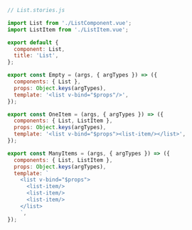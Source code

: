 ```js
// List.stories.js

import List from './ListComponent.vue';
import ListItem from './ListItem.vue';

export default {
  component: List,
  title: 'List',
};

export const Empty = (args, { argTypes }) => ({
  components: { List },
  props: Object.keys(argTypes),
  template: '<list v-bind="$props"/>',
});

export const OneItem = (args, { argTypes }) => ({
  components: { List, ListItem },
  props: Object.keys(argTypes),
  template: '<list v-bind="$props"><list-item/></list>',
});

export const ManyItems = (args, { argTypes }) => ({
  components: { List, ListItem },
  props: Object.keys(argTypes),
  template: `
    <list v-bind="$props">
      <list-item/>
      <list-item/>
      <list-item/>
    </list>
    `,
});
```